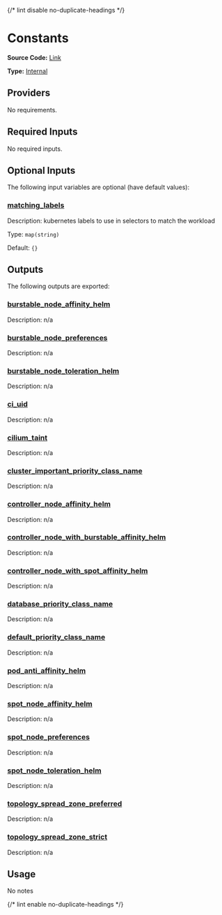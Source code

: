 {/* lint disable no-duplicate-headings */}

# Constants

**Source Code:** [Link](https://github.com/Panfactum/stack/tree/__currentPanfactumVersion__/packages/infrastructure/constants)

**Type:** [Internal](/docs/reference/infrastructure-modules/overview)

## Providers

No requirements.

## Required Inputs

No required inputs.

## Optional Inputs

The following input variables are optional (have default values):

### <a name="input_matching_labels" /> [matching\_labels](#input_matching_labels)

Description: kubernetes labels to use in selectors to match the workload

Type: `map(string)`

Default: `{}`

## Outputs

The following outputs are exported:

### <a name="output_burstable_node_affinity_helm" /> [burstable\_node\_affinity\_helm](#output_burstable_node_affinity_helm)

Description: n/a

### <a name="output_burstable_node_preferences" /> [burstable\_node\_preferences](#output_burstable_node_preferences)

Description: n/a

### <a name="output_burstable_node_toleration_helm" /> [burstable\_node\_toleration\_helm](#output_burstable_node_toleration_helm)

Description: n/a

### <a name="output_ci_uid" /> [ci\_uid](#output_ci_uid)

Description: n/a

### <a name="output_cilium_taint" /> [cilium\_taint](#output_cilium_taint)

Description: n/a

### <a name="output_cluster_important_priority_class_name" /> [cluster\_important\_priority\_class\_name](#output_cluster_important_priority_class_name)

Description: n/a

### <a name="output_controller_node_affinity_helm" /> [controller\_node\_affinity\_helm](#output_controller_node_affinity_helm)

Description: n/a

### <a name="output_controller_node_with_burstable_affinity_helm" /> [controller\_node\_with\_burstable\_affinity\_helm](#output_controller_node_with_burstable_affinity_helm)

Description: n/a

### <a name="output_controller_node_with_spot_affinity_helm" /> [controller\_node\_with\_spot\_affinity\_helm](#output_controller_node_with_spot_affinity_helm)

Description: n/a

### <a name="output_database_priority_class_name" /> [database\_priority\_class\_name](#output_database_priority_class_name)

Description: n/a

### <a name="output_default_priority_class_name" /> [default\_priority\_class\_name](#output_default_priority_class_name)

Description: n/a

### <a name="output_pod_anti_affinity_helm" /> [pod\_anti\_affinity\_helm](#output_pod_anti_affinity_helm)

Description: n/a

### <a name="output_spot_node_affinity_helm" /> [spot\_node\_affinity\_helm](#output_spot_node_affinity_helm)

Description: n/a

### <a name="output_spot_node_preferences" /> [spot\_node\_preferences](#output_spot_node_preferences)

Description: n/a

### <a name="output_spot_node_toleration_helm" /> [spot\_node\_toleration\_helm](#output_spot_node_toleration_helm)

Description: n/a

### <a name="output_topology_spread_zone_preferred" /> [topology\_spread\_zone\_preferred](#output_topology_spread_zone_preferred)

Description: n/a

### <a name="output_topology_spread_zone_strict" /> [topology\_spread\_zone\_strict](#output_topology_spread_zone_strict)

Description: n/a

## Usage

No notes

{/* lint enable no-duplicate-headings */}
